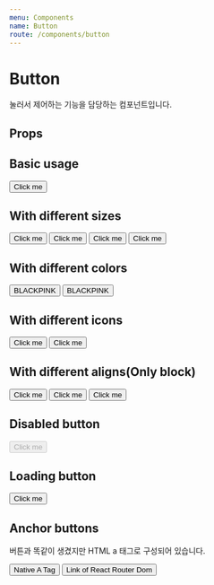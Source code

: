 ```yaml
---
menu: Components
name: Button
route: /components/button
---
```



# Button

눌러서 제어하는 기능을 담당하는 컴포넌트입니다.

## Props

<PropsTable of={Button} />

## Basic usage

<Playground>
  <Button>
    Click me
  </Button>
</Playground>

## With different sizes

<Playground>
  <Button size="lg">Click me</Button>
  <Button size="md">Click me</Button>
  <Button size="sm">Click me</Button>
  <Button size="xs">Click me</Button>
</Playground>

## With different colors

<Playground>
  <Button color="black" backgroundColor="pink">BLACKPINK</Button>
  <Button color="pink" backgroundColor="black">BLACKPINK</Button>
</Playground>

## With different icons

<Playground>
  <Button leftIconSrc="https://s3.ap-northeast-2.amazonaws.com/class101-ui/images/ic-plus-black.png">Click me</Button>
  <Button rightIconSrc="https://s3.ap-northeast-2.amazonaws.com/class101-ui/images/ic-plus-black.png">Click me</Button>
</Playground>

## With different aligns(Only block)

<Playground>
  <Button textAlign="left" block>Click me</Button>
  <Button textAlign="center" block>Click me</Button>
  <Button textAlign="right" block>Click me</Button>
</Playground>

## Disabled button

<Playground>
  <Button disabled>Click me</Button>
</Playground>

## Loading button

<Playground>
  <Button loading>Click me</Button>
</Playground>

## Anchor buttons

버튼과 똑같이 생겼지만 HTML a 태그로 구성되어 있습니다.

<Playground>
  <Button href="/" target="_blank" rel="noopener noreferrer">
    Native A Tag
  </Button>
  <Button to="/" target="_blank" rel="noopener noreferrer">
    Link of React Router Dom
  </Button>
</Playground>
